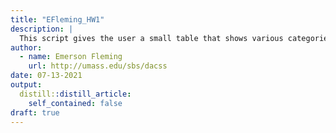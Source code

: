 ```yaml
---
title: "EFleming_HW1"
description: |
  This script gives the user a small table that shows various categories of physical contact versus their perceived reaction to the COVID virus.
author:
  - name: Emerson Fleming
    url: http://umass.edu/sbs/dacss
date: 07-13-2021
output:
  distill::distill_article:
    self_contained: false
draft: true
---
```




